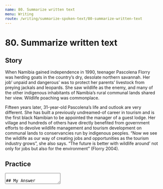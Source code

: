 ```yaml
---
name: 80. Summarize written text
menu: Writing
route: /writing/summarize-spoken-text/80-summarize-written-text
---
```


# 80. Summarize written text

## Story
When Namibia gained independence in 1990, teenager Pascolena Florry was herding goats in the country’s dry, desolate northern savannah. Her job’ unpaid and dangerous’ was to protect her parents’ livestock from preying jackals and leopards. She saw wildlife as the enemy, and many of the other indigenous inhabitants of Namibia’s rural communal lands shared her view. Wildlife poaching was commonplace.

Fifteen years later, 31-year-old Pascolena’s life and outlook are very different. She has built a previously undreamed-of career in tourism and is the first black Namibian to be appointed the manager of a guest lodge. Her village and hundreds of others have directly benefited from government efforts to devolve wildlife management and tourism development on communal lands to conservancies run by indigenous peoples. “Now we see the wildlife as our way of creating jobs and opportunities as the tourism industry grows”, she also says. “The future is better with wildlife around’ not only for jobs but also for the environment” (Florry 2004).


## Practice
<Textarea rows={8}/>

## My Answer
